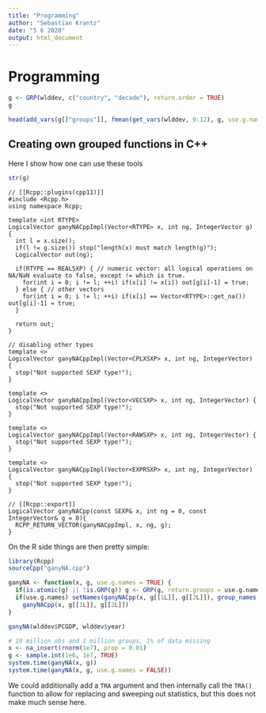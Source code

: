```yaml
---
title: "Programming"
author: "Sebastian Krantz"
date: "5 6 2020"
output: html_document
---
```


# Programming

```r
g <- GRP(wlddev, c("country", "decade"), return.order = TRUE)
g

head(add_vars(g[["groups"]], fmean(get_vars(wlddev, 9:12), g, use.g.names = FALSE)))
```

## Creating own grouped functions in C++

Here I show how one can use these tools 

```r
str(g)
```

```Rcpp
// [[Rcpp::plugins(cpp11)]]
#include <Rcpp.h>
using namespace Rcpp;

template <int RTYPE>
LogicalVector ganyNACppImpl(Vector<RTYPE> x, int ng, IntegerVector g) {
  int l = x.size();
  if(l != g.size()) stop("length(x) must match length(g)");
  LogicalVector out(ng);

  if(RTYPE == REALSXP) { // numeric vector: all logical operations on NA/NaN evaluate to false, except != which is true.
    for(int i = 0; i != l; ++i) if(x[i] != x[i]) out[g[i]-1] = true;
  } else { // other vectors
    for(int i = 0; i != l; ++i) if(x[i] == Vector<RTYPE>::get_na()) out[g[i]-1] = true;
  }

  return out;
}

// disabling other types
template <>
LogicalVector ganyNACppImpl(Vector<CPLXSXP> x, int ng, IntegerVector) {
  stop("Not supported SEXP type!");
}

template <>
LogicalVector ganyNACppImpl(Vector<VECSXP> x, int ng, IntegerVector) {
  stop("Not supported SEXP type!");
}

template <>
LogicalVector ganyNACppImpl(Vector<RAWSXP> x, int ng, IntegerVector) {
  stop("Not supported SEXP type!");
}

template <>
LogicalVector ganyNACppImpl(Vector<EXPRSXP> x, int ng, IntegerVector) {
  stop("Not supported SEXP type!");
}

// [[Rcpp::export]]
LogicalVector ganyNACpp(const SEXP& x, int ng = 0, const IntegerVector& g = 0){
  RCPP_RETURN_VECTOR(ganyNACppImpl, x, ng, g);
}

```
On the R side things are then pretty simple: 
```r
library(Rcpp)
sourceCpp("ganyNA.cpp")

ganyNA <- function(x, g, use.g.names = TRUE) {
  if(is.atomic(g) || !is.GRP(g)) g <- GRP(g, return.groups = use.g.names)
  if(use.g.names) setNames(ganyNACpp(x, g[[1L]], g[[2L]]), group_names.GRP(g, FALSE)) else
    ganyNACpp(x, g[[1L]], g[[2L]])
}

ganyNA(wlddev$PCGDP, wlddev$year)

# 10 million obs and 1 million groups, 1% of data missing
x <- na_insert(rnorm(1e7), prop = 0.01)
g <- sample.int(1e6, 1e7, TRUE)
system.time(ganyNA(x, g))
system.time(ganyNA(x, g, use.g.names = FALSE))

```

We could additionally add a `TRA` argument and then internally call the `TRA()` function to allow for replacing and sweeping out statistics, but this does not make much sense here. 

